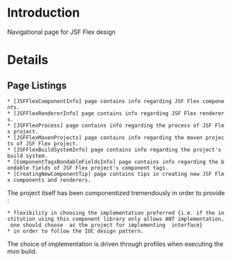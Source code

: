 = Introduction =

Navigational page for JSF Flex design

= Details =

==Page Listings==
 * [JSFFlexComponentInfo] page contains info regarding JSF Flex components.
 * [JSFFlexRendererInfo] page contains info regarding JSF Flex renderers.
 * [JSFFlexProcess] page contains info regarding the process of JSF Flex project.
 * [JSFFlexMavenProjects] page contains info regarding the maven projects of JSF Flex project.
 * [JSFFlexBuildSystemInfo] page contains info regarding the project's build system.
 * [ComponentTagsBondableFieldsInfo] page contains info regarding the bondable fields of JSF Flex project's component tags.
 * [CreatingNewComponentTip] page contains tips in creating new JSF Flex components and renderers.

The project itself has been componentized tremendously in order to provide :
 * flexibility in choosing the implementation preferred {i.e. if the institution using this component library only allows ANT implementation, one should choose {{{antFlexTaskRunnerImpl}}} as the project for implementing {{{_FlexTaskRunner}}} interface}
 * in order to follow the IOC design pattern.

The choice of implementation is driven through profiles when executing the mvn build.